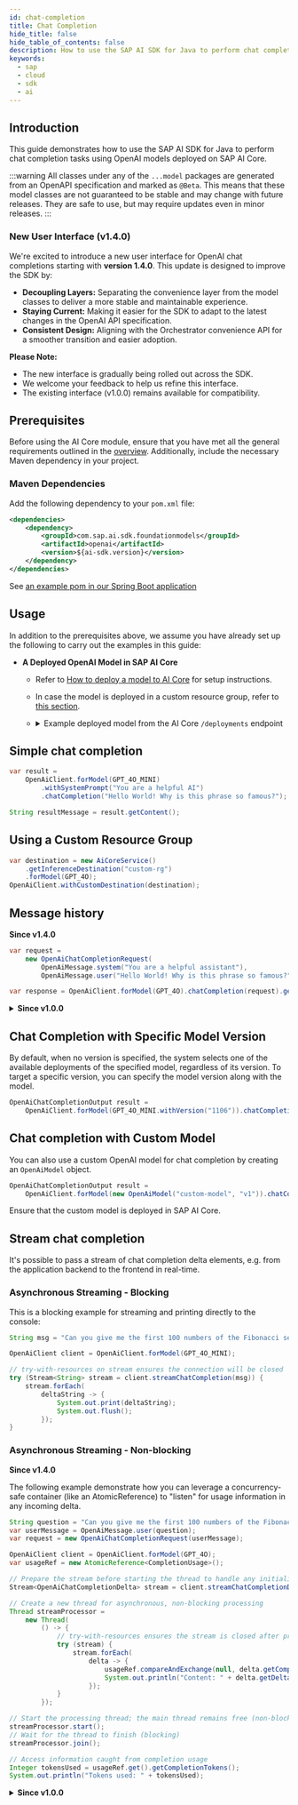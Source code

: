 ```yaml
---
id: chat-completion
title: Chat Completion
hide_title: false
hide_table_of_contents: false
description: How to use the SAP AI SDK for Java to perform chat completion tasks using OpenAI models deployed on SAP AI Core.
keywords:
  - sap
  - cloud
  - sdk
  - ai
---
```


## Introduction

This guide demonstrates how to use the SAP AI SDK for Java to perform chat completion tasks using OpenAI models deployed on SAP AI Core.

:::warning
All classes under any of the `...model` packages are generated from an OpenAPI specification and marked as `@Beta`.
This means that these model classes are not guaranteed to be stable and may change with future releases.
They are safe to use, but may require updates even in minor releases.
:::

### New User Interface (v1.4.0)

We're excited to introduce a new user interface for OpenAI chat completions starting with **version 1.4.0**. This update is designed to improve the SDK by:

- **Decoupling Layers:** Separating the convenience layer from the model classes to deliver a more stable and maintainable experience.
- **Staying Current:** Making it easier for the SDK to adapt to the latest changes in the OpenAI API specification.
- **Consistent Design:** Aligning with the Orchestrator convenience API for a smoother transition and easier adoption.

**Please Note:**

- The new interface is gradually being rolled out across the SDK.
- We welcome your feedback to help us refine this interface.
- The existing interface (v1.0.0) remains available for compatibility.

## Prerequisites

Before using the AI Core module, ensure that you have met all the general requirements outlined in the [overview](../../overview-cloud-sdk-for-ai-java#general-requirements).
Additionally, include the necessary Maven dependency in your project.

### Maven Dependencies

Add the following dependency to your `pom.xml` file:

```xml
<dependencies>
    <dependency>
        <groupId>com.sap.ai.sdk.foundationmodels</groupId>
        <artifactId>openai</artifactId>
        <version>${ai-sdk.version}</version>
    </dependency>
</dependencies>
```

See [an example pom in our Spring Boot application](https://github.com/SAP/ai-sdk-java/tree/main/sample-code/spring-app/pom.xml)

## Usage

In addition to the prerequisites above, we assume you have already set up the following to carry out the examples in this guide:

<!-- prettier-ignore-start-->

- **A Deployed OpenAI Model in SAP AI Core**

  - Refer
    to [How to deploy a model to AI Core](https://help.sap.com/docs/sap-ai-core/sap-ai-core-service-guide/create-deployment-for-generative-ai-model-in-sap-ai-core)
    for setup instructions.
  - In case the model is deployed in a custom resource group, refer to [this section](#using-a-custom-resource-group).
  - <details>
    <summary>Example deployed model from the AI Core <code>/deployments</code> endpoint</summary>

    ```json
    {
      "id": "d123456abcdefg",
      "deploymentUrl": "https://api.ai.region.aws.ml.hana.ondemand.com/v2/inference/deployments/d123456abcdefg",
      "configurationId": "12345-123-123-123-123456abcdefg",
      "configurationName": "gpt-4o-mini",
      "scenarioId": "foundation-models",
      "status": "RUNNING",
      "statusMessage": null,
      "targetStatus": "RUNNING",
      "lastOperation": "CREATE",
      "latestRunningConfigurationId": "12345-123-123-123-123456abcdefg",
      "ttl": null,
      "details": {
        "scaling": {
          "backendDetails": {}
        },
        "resources": {
          "backendDetails": {
            "model": {
              "name": "gpt-4o-mini",
              "version": "latest"
            }
          }
        }
      },
      "createdAt": "2024-07-03T12:44:22Z",
      "modifiedAt": "2024-07-16T12:44:19Z",
      "submissionTime": "2024-07-03T12:44:51Z",
      "startTime": "2024-07-03T12:45:56Z",
      "completionTime": null
    }
    ```

    </details>

<!-- prettier-ignore-end-->

## Simple chat completion

```java
var result =
    OpenAiClient.forModel(GPT_4O_MINI)
        .withSystemPrompt("You are a helpful AI")
        .chatCompletion("Hello World! Why is this phrase so famous?");

String resultMessage = result.getContent();
```

## Using a Custom Resource Group

```java
var destination = new AiCoreService()
    .getInferenceDestination("custom-rg")
    .forModel(GPT_4O);
OpenAiClient.withCustomDestination(destination);
```

## Message history

**Since v1.4.0**

```java
var request =
    new OpenAiChatCompletionRequest(
        OpenAiMessage.system("You are a helpful assistant"),
        OpenAiMessage.user("Hello World! Why is this phrase so famous?"));

var response = OpenAiClient.forModel(GPT_4O).chatCompletion(request).getContent();
```

<details>
<summary><b>Since v1.0.0</b></summary>

```java
var systemMessage =
    new OpenAiChatSystemMessage().setContent("You are a helpful assistant");
var userMessage =
    new OpenAiChatUserMessage().addText("Hello World! Why is this phrase so famous?");
var request =
    new OpenAiChatCompletionParameters().addMessages(systemMessage, userMessage);

var result = OpenAiClient.forModel(GPT_4O_MINI).chatCompletion(request);

String resultMessage = result.getContent();
```

See [an example in our Spring Boot application](https://github.com/SAP/ai-sdk-java/tree/main/sample-code/spring-app/src/main/java/com/sap/ai/sdk/app/services/OpenAiService.java)

</details>

## Chat Completion with Specific Model Version

By default, when no version is specified, the system selects one of the available deployments of the specified model, regardless of its version.
To target a specific version, you can specify the model version along with the model.

```java
OpenAiChatCompletionOutput result =
    OpenAiClient.forModel(GPT_4O_MINI.withVersion("1106")).chatCompletion(request);
```

## Chat completion with Custom Model

You can also use a custom OpenAI model for chat completion by creating an `OpenAiModel` object.

```java
OpenAiChatCompletionOutput result =
    OpenAiClient.forModel(new OpenAiModel("custom-model", "v1")).chatCompletion(request);
```

Ensure that the custom model is deployed in SAP AI Core.

## Stream chat completion

It's possible to pass a stream of chat completion delta elements, e.g. from the application backend to the frontend in real-time.

### Asynchronous Streaming - Blocking

This is a blocking example for streaming and printing directly to the console:

```java
String msg = "Can you give me the first 100 numbers of the Fibonacci sequence?";

OpenAiClient client = OpenAiClient.forModel(GPT_4O_MINI);

// try-with-resources on stream ensures the connection will be closed
try (Stream<String> stream = client.streamChatCompletion(msg)) {
    stream.forEach(
        deltaString -> {
            System.out.print(deltaString);
            System.out.flush();
        });
}
```

### Asynchronous Streaming - Non-blocking

**Since v1.4.0**

The following example demonstrate how you can leverage a concurrency-safe container (like an AtomicReference) to "listen" for usage information in any incoming delta.

```java
String question = "Can you give me the first 100 numbers of the Fibonacci sequence?";
var userMessage = OpenAiMessage.user(question);
var request = new OpenAiChatCompletionRequest(userMessage);

OpenAiClient client = OpenAiClient.forModel(GPT_4O);
var usageRef = new AtomicReference<CompletionUsage>();

// Prepare the stream before starting the thread to handle any initialization exceptions
Stream<OpenAiChatCompletionDelta> stream = client.streamChatCompletionDeltas(request);

// Create a new thread for asynchronous, non-blocking processing
Thread streamProcessor =
    new Thread(
        () -> {
            // try-with-resources ensures the stream is closed after processing
            try (stream) {
                stream.forEach(
                    delta -> {
                        usageRef.compareAndExchange(null, delta.getCompletionUsage());
                        System.out.println("Content: " + delta.getDeltaContent());
                    });
            }
        });

// Start the processing thread; the main thread remains free (non-blocking)
streamProcessor.start();
// Wait for the thread to finish (blocking)
streamProcessor.join();

// Access information caught from completion usage
Integer tokensUsed = usageRef.get().getCompletionTokens();
System.out.println("Tokens used: " + tokensUsed);
```

<details>
<summary><b>Since v1.0.0</b></summary>

The following example is non-blocking and demonstrates how to aggregate the complete response.
Any asynchronous library can be used, such as the classic Thread API.

```java
var question = "Can you give me the first 100 numbers of the Fibonacci sequence?";

var userMessage =
    new OpenAiChatMessage.OpenAiChatUserMessage().addText(question);
var requestParameters =
    new OpenAiChatCompletionParameters().addMessages(userMessage);

var client = OpenAiClient.forModel(GPT_4O_MINI);
var totalOutput = new OpenAiChatCompletionOutput();

// Prepare the stream before starting the thread to handle any initialization exceptions
Stream<OpenAiChatCompletionDelta> stream =
    client.streamChatCompletionDeltas(requestParameters);

var streamProcessor =
    new Thread(
        () -> {
          // try-with-resources ensures the stream is closed after processing
          try (stream) {
            stream.peek(totalOutput::addDelta).forEach(System.out::println);
          }
        });

streamProcessor.start(); // Start processing in a separate thread (non-blocking)
streamProcessor.join(); // Wait for the thread to finish (blocking)

// Access aggregated information from total output
Integer tokensUsed = totalOutput.getUsage().getCompletionTokens();
System.out.println("Tokens used: " + tokensUsed);
```

Please find [an example in our Spring Boot application](https://github.com/SAP/ai-sdk-java/tree/main/sample-code/spring-app/src/main/java/com/sap/ai/sdk/app/services/OpenAiService.java). It shows the usage of Spring
Boot's `ResponseBodyEmitter` to stream the chat completion delta messages to the frontend in real-time.

</details>
